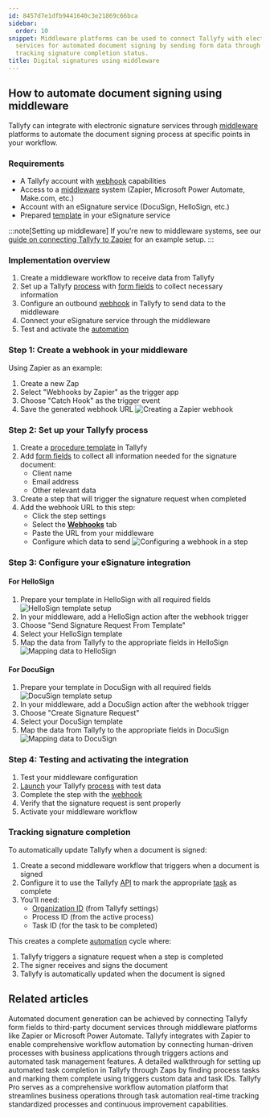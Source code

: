 ```yaml
---
id: 8457d7e1dfb9441640c3e21869c66bca
sidebar:
  order: 10
snippet: Middleware platforms can be used to connect Tallyfy with electronic signature
  services for automated document signing by sending form data through webhooks and
  tracking signature completion status.
title: Digital signatures using middleware
---
```


## How to automate document signing using middleware

Tallyfy can integrate with electronic signature services through [middleware](/products/pro/integrations/middleware/) platforms to automate the document signing process at specific points in your workflow.

### Requirements
- A Tallyfy account with [webhook](/products/pro/integrations/webhooks/) capabilities
- Access to a [middleware](/products/pro/integrations/middleware/) system (Zapier, Microsoft Power Automate, Make.com, etc.)
- Account with an eSignature service (DocuSign, HelloSign, etc.)
- Prepared [template](/products/pro/documenting/templates/) in your eSignature service

:::note[Setting up middleware]
If you're new to middleware systems, see our [guide on connecting Tallyfy to Zapier](/products/pro/integrations/middleware/zapier/how-to-connect-your-tallyfy-account-to-zapier/) for an example setup.
:::

### Implementation overview
1. Create a middleware workflow to receive data from Tallyfy
2. Set up a Tallyfy [process](/products/pro/tracking-and-tasks/processes/) with [form fields](/products/pro/tracking-and-tasks/tasks/what-are-form-fields-in-tallyfy/) to collect necessary information
3. Configure an outbound [webhook](/products/pro/integrations/webhooks/) in Tallyfy to send data to the middleware
4. Connect your eSignature service through the middleware
5. Test and activate the [automation](/products/pro/documenting/templates/automations/)

### Step 1: Create a webhook in your middleware

Using Zapier as an example:
1. Create a new Zap
2. Select "Webhooks by Zapier" as the trigger app
3. Choose "Catch Hook" as the trigger event
4. Save the generated webhook URL
   ![Creating a Zapier webhook](https://screenshots.tallyfy.com/auto-sign-zapier-1.png)

### Step 2: Set up your Tallyfy process

1. Create a [procedure template](/products/pro/documenting/templates/) in Tallyfy
2. Add [form fields](/products/pro/tracking-and-tasks/tasks/what-are-form-fields-in-tallyfy/) to collect all information needed for the signature document:
   - Client name
   - Email address
   - Other relevant data
3. Create a step that will trigger the signature request when completed
4. Add the webhook URL to this step:
   - Click the step settings
   - Select the **[Webhooks](/products/pro/integrations/webhooks/)** tab
   - Paste the URL from your middleware
   - Configure which data to send
   ![Configuring a webhook in a step](https://screenshots.tallyfy.com/tallyfy%2Fpro%2Fdesktop-light-step-webhook.png)

### Step 3: Configure your eSignature integration

#### For HelloSign
1. Prepare your template in HelloSign with all required fields
   ![HelloSign template setup](https://screenshots.tallyfy.com/auto-sign-zapier-5.png)
2. In your middleware, add a HelloSign action after the webhook trigger
3. Choose "Send Signature Request From Template"
4. Select your HelloSign template
5. Map the data from Tallyfy to the appropriate fields in HelloSign
   ![Mapping data to HelloSign](https://screenshots.tallyfy.com/auto-sign-zapier-6.png)

#### For DocuSign
1. Prepare your template in DocuSign with all required fields
   ![DocuSign template setup](https://screenshots.tallyfy.com/auto-sign-zapier-7.png)
2. In your middleware, add a DocuSign action after the webhook trigger
3. Choose "Create Signature Request"
4. Select your DocuSign template
5. Map the data from Tallyfy to the appropriate fields in DocuSign
   ![Mapping data to DocuSign](https://screenshots.tallyfy.com/auto-sign-zapier-8.png)

### Step 4: Testing and activating the integration
1. Test your middleware configuration
2. [Launch](/products/pro/launching/) your Tallyfy [process](/products/pro/tracking-and-tasks/processes/) with test data
3. Complete the step with the [webhook](/products/pro/integrations/webhooks/)
4. Verify that the signature request is sent properly
5. Activate your middleware workflow

### Tracking signature completion

To automatically update Tallyfy when a document is signed:

1. Create a second middleware workflow that triggers when a document is signed
2. Configure it to use the Tallyfy [API](/products/pro/integrations/open-api/) to mark the appropriate [task](/products/pro/tracking-and-tasks/tasks/) as complete
3. You'll need:
   - [Organization ID](/products/pro/miscellaneous/how-to-find-your-tallyfy-ids/) (from Tallyfy settings)
   - Process ID (from the active process)
   - Task ID (for the task to be completed)

This creates a complete [automation](/products/pro/documenting/templates/automations/) cycle where:
1. Tallyfy triggers a signature request when a step is completed
2. The signer receives and signs the document
3. Tallyfy is automatically updated when the document is signed


## Related articles
<CardGrid>
<LinkTitleCard header="<b>Documents > Send data to document creation systems</b>" href="/products/pro/documenting/documents/how-to-generate-documents-from-form-fields/" > Automated document generation can be achieved by connecting Tallyfy form fields to third-party document services through middleware platforms like Zapier or Microsoft Power Automate. </LinkTitleCard>
<LinkTitleCard header="<b>Zapier > Tallyfy & Zapier</b>" href="/products/pro/integrations/middleware/zapier/how-can-i-improve-task-management-with-tallyfy/" > Tallyfy integrates with Zapier to enable comprehensive workflow automation by connecting human-driven processes with business applications through triggers actions and automated task management features. </LinkTitleCard>
<LinkTitleCard header="<b>Zapier > Automate tasks in Tallyfy using zaps</b>" href="/products/pro/integrations/middleware/zapier/how-to-automate-tasks-in-tallyfy-using-zaps/" > A detailed walkthrough for setting up automated task completion in Tallyfy through Zaps by finding process tasks and marking them complete using triggers custom data and task IDs. </LinkTitleCard>
<LinkTitleCard header="<b>Introduction</b>" href="/products/pro/" > Tallyfy Pro serves as a comprehensive workflow automation platform that streamlines business operations through task automation real-time tracking standardized processes and continuous improvement capabilities. </LinkTitleCard>
</CardGrid>